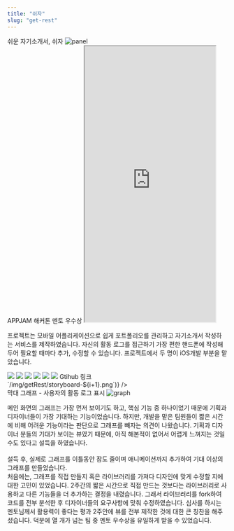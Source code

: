 ```yaml
---
title: "쉬자"
slug: "get-rest"
---
```


<div className="get-rest">
    <section>
        <QuotationMarksTitle> 쉬운 자기소개서, 쉬자 </QuotationMarksTitle>
        <img src="/img/getRest/panel.png" alt="panel" />
    </section>
    <section>
        <QuotationMarksTitle> APPJAM 해커톤 멘토 우수상 </QuotationMarksTitle>
        <FlexBox className="flex-box">
            <iframe width="300" height="630" src="https://youtube.com/embed/zcTqWlBY5BM?autoplay=1"> </iframe>
            <div>
                <p>
                    프로젝트는 모바일 어플리케이션으로 쉽게 포트폴리오를 관리하고 자기소개서 작성하는 서비스를 제작하였습니다. 자신의 활동 로그를 접근하기 가장 편한 핸드폰에 작성해두어 필요할 때마다 추가, 수정할 수 있습니다. 프로젝트에서 두 명이 iOS개발 부분을 맡았습니다.
                </p>
                <SkillList>
                    <img src="https://img.icons8.com/color/96/000000/xcode.png" />
                    <img className="ch" src="https://img.icons8.com/ios-filled/100/000000/ios-logo.png" />
                    <img src="https://img.icons8.com/fluent/96/000000/swift.png" />
                    <img src="https://img.icons8.com/color/96/000000/git.png" />
                    <img src="https://img.icons8.com/fluent/96/000000/github.png" />
                </SkillList>
                <LinkIcon target="_blank" href="https://github.com/soptrest/sopt_get_rest_IOS">
                    <img src="https://img.icons8.com/fluent/96/000000/github.png" />  
                    Gtihub 링크 
                </LinkIcon>
            </div>
        </FlexBox>
    </section>
    <section>
        <PdfSlider toShow={6} images={[...Array(24).keys()].map(i => `/img/getRest/storyboard-${i+1}.png`)} />
    </section>
    <section>
        <QuotationMarksTitle>막대 그래프 - 사용자의 활동 로그 표시</QuotationMarksTitle>
        <FlexBox className="flex-box">
            <img src="/img/getRest/graph.png" alt="graph"/>
            <p>
                메인 화면의 그래프는 가장 먼저 보이기도 하고, 핵심 기능 중 하나이었기 때문에 기획과 디자이너들이 가장 기대하는 기능이었습니다.
                하지만, 개발을 맡은 팀원들이 짧은 시간에 비해 어려운 기능이라는 판단으로 그래프를 빼자는 의견이 나왔습니다.
                기획과 디자이너 분들의 기대가 보이는 뷰였기 때문에, 아직 해본적이 없어서 어렵게 느껴지는 것일 수도 있다고 설득을 하였습니다.
                <br /><br />
                설득 후, 실제로 그래프를 이틀동안 잠도 줄이며 애니메이션까지 추가하여 기대 이상의 그래프를 만들었습니다. <br />
                처음에는, 그래프를 직접 만들지 혹은 라이브러리를 가져다 디자인에 맞게 수정할 지에 대한 고민이 있었습니다.
                2주간의 짧은 시간으로 직접 만드는 것보다는 라이브러리로 사용하고 다른 기능들을 더 추가하는 결정을 내렸습니다. 그래서 라이브러리를 fork하여 코드를 전부 분석한 후 디자이너들의 요구사항에 맞춰 수정하였습니다.
                심사를 하시는 멘토님께서 활용력이 좋다는 평과 2주안에 뷰를 전부 제작한 것에 대한 큰 칭찬을 해주셨습니다. 덕분에 열 개가 넘는 팀 중 멘토 우수상을 유일하게 받을 수 있었습니다.
            </p>
        </FlexBox>
    </section>
</div>
